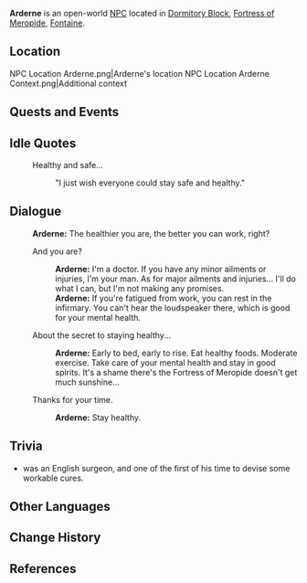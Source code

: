{{Meta
<!-- Remove this template after adding the missing info -->
|missing_NPC_profile  = yes
}}
{{Character Infobox
|type             = Open-World NPC
|image            = NPC Arderne.png
|realname         = <!-- Optional, if different from in-game name -->
|deceased         = <!-- Past (for deceased prior to events of the game) or free response -->
|region           = Fontaine
|location         = Fontaine
|affiliation      = Fortress of Meropide
|title            = Doctor

|ancestry         = <!-- Clan/family -->
|father           = 
|mother           = 
|spouse           = 
|sibling          = 
|child            = 
|relative         = 

|voiceEN          = 
|voiceCN          = 
|voiceJP          = [https://www.81produce.co.jp/dcms_plusdb/index.php/item?cell003=%E3%81%AF%E8%A1%8C&cell029=%E7%94%B7%E6%80%A7&keyword=&cell028=&cell004=&name=%E5%8F%A4%E5%B2%A1%E3%80%80%E7%A5%90%E6%A8%B9&id=433&label=1 Furuoka Yuki ({{ja|古岡 祐樹}})]<ref>Twitter: [https://twitter.com/Fu_Yu_ky0112/status/1707182698543173826 JP VA Self Announcement] ([https://web.archive.org/web/20231007235945/https://twitter.com/Fu_Yu_ky0112/status/1707182698543173826 Archived])</ref>
|voiceKR          = 
|dialoguereward   = 
}}
'''Arderne''' is an open-world [[NPC]] located in [[Dormitory Block]], [[Fortress of Meropide]], [[Fontaine]].

==Location==
<gallery>
NPC Location Arderne.png|Arderne's location
NPC Location Arderne Context.png|Additional context
</gallery>
<!--
==Profile==
Detailed story/lore information goes here.
''(To be added.)''

===Appearance===
Keep appearance section short and concise. Limit to 2 paragraphs with 3-4 sentences each.
''(To be added.)''
-->
==Quests and Events==
{{Quests and Events}}

==Idle Quotes==
{{Dialogue Start}}
: {{DIcon|Idle}} Healthy and safe...
:: {{A|VO Arderne 01.ogg}} "I just wish everyone could stay safe and healthy."
{{Dialogue End}}

==Dialogue==
{{Dialogue Start}}
:'''Arderne:''' The healthier you are, the better you can work, right?
:{{DIcon}} And you are?
::'''Arderne:''' I'm a doctor. If you have any minor ailments or injuries, I'm your man. As for major ailments and injuries... I'll do what I can, but I'm not making any promises. 
::'''Arderne:''' If you're fatigued from work, you can rest in the infirmary. You can't hear the loudspeaker there, which is good for your mental health. 
:{{DIcon}} About the secret to staying healthy...
::'''Arderne:''' Early to bed, early to rise. Eat healthy foods. Moderate exercise. Take care of your mental health and stay in good spirits.  It's a shame there's the Fortress of Meropide doesn't get much sunshine...
:{{DIcon}} Thanks for your time. 
::'''Arderne:''' Stay healthy.
{{Dialogue End}}
<!--
==Event Dialogue==
===Event Name===
{{Dialogue Start}}
:'''Arderne:'''
{{Dialogue End}}
-->

==Trivia==
*{{w|John Arderne}} was an English surgeon, and one of the first of his time to devise some workable cures.

==Other Languages==
{{Other Languages
|default_hidden=1
|en      = Arderne
|zhs     = 阿德纳
|zhs_rm  = Ādénà
|zht     = 阿德納
|zht_rm  = Ādénà
|ja      = アーダーン
|ja_rm   = Aadaan
|ko      = 아흐덴
|ko_rm   = 
|es      = Arderne
|fr      = Arderne
|ru      = Ардерн
|th      = Arderne
|vi      = Arderne
|de      = Arderne
|id      = Arderne
|pt      = Arderne
|tr      = Arderne
|it      = Arderne
}}

==Change History==
{{Change History|4.1}}

==References==
{{Reflist}}